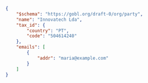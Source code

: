 ```json Portugal AT supplier example
{
    "$schema": "https://gobl.org/draft-0/org/party",
    "name": "Innovatech Lda",
    "tax_id": {
        "country": "PT",
        "code": "504614240"
    },
    "emails": [
        {
            "addr": "maria@example.com"
        }
    ]
}
```